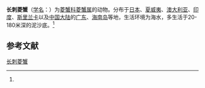 {{Speciesbox
| name = 长刺菱蟹
| status = 
| status_system = 
| image = 
| genus = Parthenope
| species = longispinis
| authority = (Miers, 1879)<ref name='id11593'>{{cite web| url =http://www.bioinfo.cn/db05/BjdwSpecies.php?action=view&id=11593| title =长刺菱蟹| work =《中国动物物种编目数据库》| publisher =中国科学院微生物研究所| author =中国科学院动物研究所| accessdate =2009-04-28| deadurl =yes| archiveurl =https://web.archive.org/web/20160305005113/http://www.bioinfo.cn/db05/BjdwSpecies.php?action=view&id=11593| archivedate =2016-03-05}}</ref>
}}

'''长刺菱蟹'''（[[学名|学名]]：{{lang|la|''Parthenope longispinis''}}）为[[菱蟹科|菱蟹科]][[菱蟹属|菱蟹属]]的动物。分布于[[日本|日本]]、[[夏威夷|夏威夷]]、[[澳大利亚|澳大利亚]]、[[印度|印度]]、[[斯里兰卡|斯里兰卡]]以及[[中国大陆|中国大陆]]的[[广东|广东]]、[[海南岛|海南岛]]等地，生活环境为海水，多生活于20-180米深的泥沙底。<ref name='id11593'/>

== 参考文献 ==
{{reflist}}

{{Wikispecies|Parthenope longispinis}}

[[Category:菱蟹属|长刺菱蟹]]


{{螃蟹小作品}}